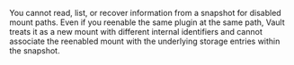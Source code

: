 <Note>

  You cannot read, list, or recover information from a snapshot for disabled
  mount paths. Even if you reenable the same plugin at the same path, Vault
  treats it as a new mount with different internal identifiers and cannot
  associate the reenabled mount with  the underlying storage entries within the
  snapshot.

</Note>




